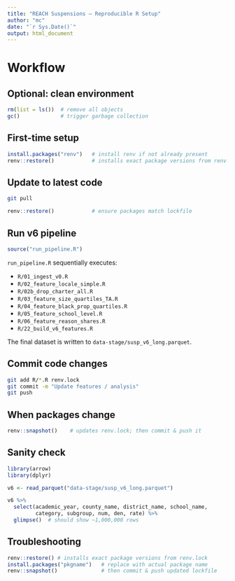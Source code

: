 ```yaml
---
title: "REACH Suspensions – Reproducible R Setup"
author: "mc"
date: "`r Sys.Date()`"
output: html_document
---
```


# Workflow

## Optional: clean environment

```r
rm(list = ls())  # remove all objects
gc()             # trigger garbage collection
```

## First-time setup

```r
install.packages("renv")   # install renv if not already present
renv::restore()            # installs exact package versions from renv.lock
```

## Update to latest code

```bash
git pull
```

```r
renv::restore()            # ensure packages match lockfile
```

## Run v6 pipeline

```r
source("run_pipeline.R")
```

`run_pipeline.R` sequentially executes:

- `R/01_ingest_v0.R`
- `R/02_feature_locale_simple.R`
- `R/02b_drop_charter_all.R`
- `R/03_feature_size_quartiles_TA.R`
- `R/04_feature_black_prop_quartiles.R`
- `R/05_feature_school_level.R`
- `R/06_feature_reason_shares.R`
- `R/22_build_v6_features.R`

The final dataset is written to `data-stage/susp_v6_long.parquet`.

## Commit code changes

```bash
git add R/*.R renv.lock
git commit -m "Update features / analysis"
git push
```

## When packages change

```r
renv::snapshot()    # updates renv.lock; then commit & push it
```

## Sanity check

```r
library(arrow)
library(dplyr)

v6 <- read_parquet("data-stage/susp_v6_long.parquet")

v6 %>%
  select(academic_year, county_name, district_name, school_name,
         category, subgroup, num, den, rate) %>%
  glimpse()  # should show ~1,000,000 rows
```

## Troubleshooting

```r
renv::restore() # installs exact package versions from renv.lock
install.packages("pkgname")   # replace with actual package name
renv::snapshot()              # then commit & push updated lockfile
```

